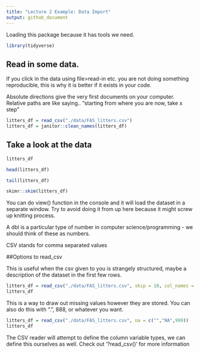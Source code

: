 ```yaml
---
title: "Lecture 2 Example: Data Import"
output: github_document
---
```


Loading this package because it has tools we need.
```r
library(tidyverse)
```

## Read in some data. 
If you click in the data using file>read-in etc. you are not doing something reproducible, this is why it is better if it exists in your code. 

Absolute directions give the very first documents on your computer. Relative paths are like saying.. "starting from where you are now, take x step" 

```r
litters_df = read_csv("./data/FAS_litters.csv")
litters_df = janitor::clean_names(litters_df)

```

## Take a look at the data 

```r
litters_df
```

```r
head(litters_df)

tail(litters_df)
```

```r
skimr::skim(litters_df)
```

You can do view() function in the console and it will load the dataset in a separate window. Try to avoid doing it from up here because it might screw up knitting process. 

A dbl is a particular type of number in computer science/programming - we should think of these as numbers. 

CSV stands for comma separated values

##Options to read_csv

This is useful when the csv given to you is strangely structured, maybe a description of the dataset in the first few rows. 
```r
litters_df = read_csv("./data/FAS_litters.csv", skip = 10, col_names = FALSE)
litters_df
```

This is a way to draw out missing values however they are stored. You can also do this with ".", 888, or whatever you want. 
```r
litters_df = read_csv("./data/FAS_litters.csv", na = c("","NA",999))
litters_df
```

The CSV reader will attempt to define the column variable types, we can define this ourselves as well. 
Check out '?read_csv()' for more information 


